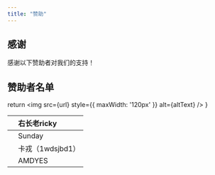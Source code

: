 ```yaml
---
title: "赞助"
---
```


## 感谢

感谢以下赞助者对我们的支持！

## 赞助者名单

  return <img src={url} style={{ maxWidth: '120px' }} alt={altText} />
}

| <Avatar altText="avatar-ricky" url="/img/avatar_ricky.jpg" />    | 右长老ricky     |
|:-----------------------------------------------------------------|:---------------|
| <Avatar altText="avatar-sunday" url="/img/avatar_sunday.jpg" />  | Sunday         |
| <Avatar  altText="avatar-karong" url="/img/avatar_karong.jpg" /> | 卡戎（1wdsjbd1）|
| <Avatar altText="avatar-amd-yes" url="/img/avatar_amd_yes.jpg" />| AMDYES         |

